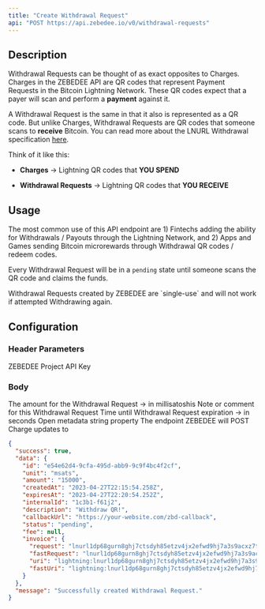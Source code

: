 ```yaml
---
title: "Create Withdrawal Request"
api: "POST https://api.zebedee.io/v0/withdrawal-requests"
---
```


## Description

Withdrawal Requests can be thought of as exact opposites to Charges. Charges in the ZEBEDEE API are QR codes that represent Payment Requests in the Bitcoin Lightning Network. These QR codes expect that a payer will scan and perform a **payment** against it.

A Withdrawal Request is the same in that it also is represented as a QR code. But unlike Charges, Withdrawal Requests are QR codes that someone scans to **receive** Bitcoin. You can read more about the LNURL Withdrawal specification [here](https://github.com/lnurl/luds/blob/luds/03.md).

Think of it like this:

- **Charges** -> Lightning QR codes that **YOU SPEND**

- **Withdrawal Requests** -> Lightning QR codes that **YOU RECEIVE**

## Usage

The most common use of this API endpoint are 1) Fintechs adding the ability for Withdrawals / Payouts through the Lightning Network, and 2) Apps and Games sending Bitcoin microrewards through Withdrawal QR codes / redeem codes.

Every Withdrawal Request will be in a `pending` state until someone scans the QR code and claims the funds.

<Info>
Withdrawal Requests created by ZEBEDEE are `single-use` and will not work if attempted Withdrawing again.
</Info>

## Configuration

### Header Parameters

<ParamField required header="Content-Type" default="application/json" type="application/json" />

<ParamField required header="apikey" type="string">
  ZEBEDEE Project API Key
</ParamField>

### Body

<ParamField required body="amount" type="string">
  The amount for the Withdrawal Request -> in millisatoshis
</ParamField>

<ParamField initialValue="‎" body="description" type="string">
  Note or comment for this Withdrawal Request
</ParamField>

<ParamField initialValue={1} body="expiresIn" type="number">
  Time until Withdrawal Request expiration -> in seconds
</ParamField>

<ParamField initialValue="‎" body="internalId" type="string">
  Open metadata string property
</ParamField>

<ParamField initialValue="‎" body="callbackUrl" type="string">
  The endpoint ZEBEDEE will POST Charge updates to
</ParamField>

<CodeGroup />

<ResponseExample>

```json Response
{
  "success": true,
  "data": {
    "id": "e54e62d4-9cfa-495d-abb9-9c9f4bc4f2cf",
    "unit": "msats",
    "amount": "15000",
    "createdAt": "2023-04-27T22:15:54.258Z",
    "expiresAt": "2023-04-27T22:20:54.252Z",
    "internalId": "1c3b1-f61j2",
    "description": "Withdraw QR!",
    "callbackUrl": "https://your-website.com/zbd-callback",
    "status": "pending",
    "fee": null,
    "invoice": {
      "request": "lnurl1dp68gurn8ghj7ctsdyh85etzv4jx2efwd9hj7a3s9acxz7tvdaskgtthd96xserjv9mkzmpdwfjhzat9wd6r7um9vdex2apax5exxwpjx9jx2wf4xajnxc3sx4jrwcenv56nwdm9vg6kxwtrx9sk2dtzvsunxce3vymkxef4vycxvwpexd3kxcmpxcmk2d3n8yenswqph63m6",
      "fastRequest": "lnurl1dp68gurn8ghj7ctsdyh85etzv4jx2efwd9hj7a3s9acxz7tvdaskgtthd96xserjv9mkzmpdwfjhzat9wd6r7arpvu7hw6t5dpj8ycth2fjhzat9wd6zv6e3856nycecxgckgefex5mk2vmzxq6kgdmrxdjn2dehv43r2ceevvckzef4vfjrjvmrx9snwcm9x4snqe3c8yekxcmrvymrwefkxvunxwpcyekkjmjhd96xserjv9mkzcnvv57nzdfsxqczvmtp0ptkjargv3exzampvfkx20f3x5crqvpxv3jkvct4d36ygetnvdexjur5d9hku02hd96xserjv9mjq52jyynxxctvd33xzcmt8458garswvaz7tmpwp5ju7n9vfjkget99e5k7tmkxqhhqun0vdjhxuedwa5hg6rywfshwctv94ex2ut4v4ehg5thy6x",
      "uri": "lightning:lnurl1dp68gurn8ghj7ctsdyh85etzv4jx2efwd9hj7a3s9acxz7tvdaskgtthd96xserjv9mkzmpdwfjhzat9wd6r7um9vdex2apax5exxwpjx9jx2wf4xajnxc3sx4jrwcenv56nwdm9vg6kxwtrx9sk2dtzvsunxce3vymkxef4vycxvwpexd3kxcmpxcmk2d3n8yenswqph63m6",
      "fastUri": "lightning:lnurl1dp68gurn8ghj7ctsdyh85etzv4jx2efwd9hj7a3s9acxz7tvdaskgtthd96xserjv9mkzmpdwfjhzat9wd6r7arpvu7hw6t5dpj8ycth2fjhzat9wd6zv6e3856nycecxgckgefex5mk2vmzxq6kgdmrxdjn2dehv43r2ceevvckzef4vfjrjvmrx9snwcm9x4snqe3c8yekxcmrvymrwefkxvunxwpcyekkjmjhd96xserjv9mkzcnvv57nzdfsxqczvmtp0ptkjargv3exzampvfkx20f3x5crqvpxv3jkvct4d36ygetnvdexjur5d9hku02hd96xserjv9mjq52jyynxxctvd33xzcmt8458garswvaz7tmpwp5ju7n9vfjkget99e5k7tmkxqhhqun0vdjhxuedwa5hg6rywfshwctv94ex2ut4v4ehg5thy6x"
    }
  },
  "message": "Successfully created Withdrawal Request."
}
```

</ResponseExample>
